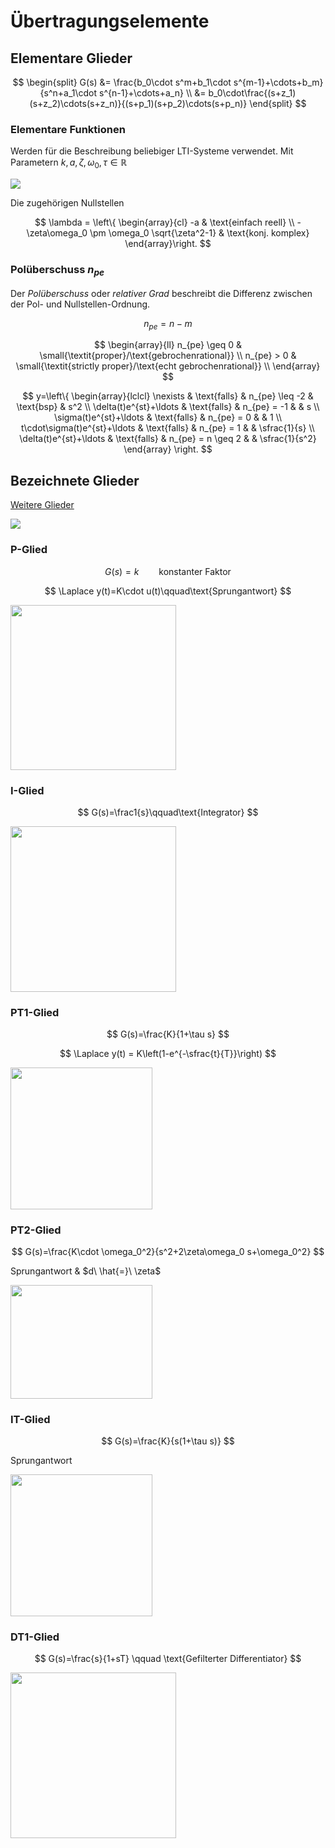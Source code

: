 # Übertragungselemente

## Elementare Glieder

$$
\begin{split}
G(s) &= \frac{b_0\cdot s^m+b_1\cdot s^{m-1}+\cdots+b_m}{s^n+a_1\cdot s^{n-1}+\cdots+a_n} \\
 &= b_0\cdot\frac{(s+z_1)(s+z_2)\cdots(s+z_n)}{(s+p_1)(s+p_2)\cdots(s+p_n)}
\end{split}
$$

```{=latex}
\begin{conditions}
  m & Nullstellen $z_{1\dots m}$ \\
  n & Polstellen $p_{1\dots m}$ \\
\end{conditions}
```
### Elementare Funktionen

Werden für die Beschreibung beliebiger LTI-Systeme verwendet. Mit Parametern $k,a,\zeta,\omega_0,\tau \in \mathbb{R}$

![](images/paste-16.png)

```{=latex}
\begin{conditions}
  G(s)=k                                         & konstanter Faktor \\
  G(s)=s + a                                     & einfache reelle Nullstelle \\
  G(s)=s^2+2\zeta\omega_0 s+\omega_o^2           & konj. komplexe Nullstellen ($\zeta \leq 1$) \\
  G(s)=\frac{1}{s+a}                             & einfacher reller Pol \\
  G(s)=\frac{1}{s^2+2\zeta\omega_0 s+\omega_o^2} & konj. komplexe Pole ($\zeta\leq 1$) \\
  G(s)=e^{-s\tau}                                & Totzeitglied $\tau > 0$ \\
\end{conditions}
```
Die zugehörigen Nullstellen

$$
\lambda = \left\{ \begin{array}{cl}
-a & \text{einfach reell} \\
-\zeta\omega_0 \pm \omega_0 \sqrt{\zeta^2-1} & \text{konj. komplex}
\end{array}\right.
$$

### Polüberschuss $n_{pe}$

Der *Polüberschuss* oder *relativer Grad* beschreibt die Differenz zwischen der Pol- und Nullstellen-Ordnung.

$$
n_{pe} = n - m
$$

$$
\begin{array}{ll}
n_{pe} \geq 0 & \small{\textit{proper}/\text{gebrochenrational}} \\
n_{pe}  >   0 & \small{\textit{strictly proper}/\text{echt gebrochenrational}} \\
\end{array}
$$

$$
y=\left\{
\begin{array}{lclcl}
\nexists & \text{falls} & n_{pe} \leq -2 & \text{bsp} & s^2 \\
\delta(t)e^{st}+\ldots & \text{falls} & n_{pe} = -1 &  & s \\
\sigma(t)e^{st}+\ldots & \text{falls} & n_{pe} = 0 &  & 1 \\
t\cdot\sigma(t)e^{st}+\ldots & \text{falls} & n_{pe} = 1 &  & \sfrac{1}{s} \\
\delta(t)e^{st}+\ldots & \text{falls} & n_{pe} = n \geq 2 &  &  \sfrac{1}{s^2}
\end{array}
\right.
$$

## Bezeichnete Glieder

[Weitere Glieder](https://wiki.ibkastl.de/view/Kategorie:Regelungstechnik)

![](images/paste-85.png)

### P-Glied

$$
G(s)=k\qquad \text{konstanter Faktor}
$$

$$
\Laplace y(t)=K\cdot u(t)\qquad\text{Sprungantwort}
$$

![](images/paste-23.png){width="7cm"}

### I-Glied

$$
G(s)=\frac1{s}\qquad\text{Integrator}
$$

![](images/paste-22.png){width="7cm"}

### PT1-Glied

$$
G(s)=\frac{K}{1+\tau s}
$$

$$
\Laplace y(t) = K\left(1-e^{-\sfrac{t}{T}}\right)
$$

![](images/paste-20.png){width="6cm"}

### PT2-Glied

$$
G(s)=\frac{K\cdot \omega_0^2}{s^2+2\zeta\omega_0 s+\omega_0^2}
$$

Sprungantwort & $d\ \hat{=}\ \zeta$

![](images/paste-19.png){width="6cm" height="4.8cm"}

### IT-Glied

$$
G(s)=\frac{K}{s(1+\tau s)}
$$

Sprungantwort

![](images/paste-21.png){width="6cm"}

### DT1-Glied

$$
G(s)=\frac{s}{1+sT} \qquad \text{Gefilterter Differentiator}
$$

![](images/paste-24.png){width="7cm"}

\includegraphics[page=1]{append_Grundelemente.pdf} \includegraphics[page=2]{append_Grundelemente.pdf} \includegraphics[page=3]{append_Grundelemente.pdf} \includegraphics[page=4]{append_Grundelemente.pdf} \includegraphics[page=5]{append_Grundelemente.pdf} \includegraphics[page=6]{append_Grundelemente.pdf} \includegraphics[page=7]{append_Grundelemente.pdf} \includegraphics[page=8]{append_Grundelemente.pdf}